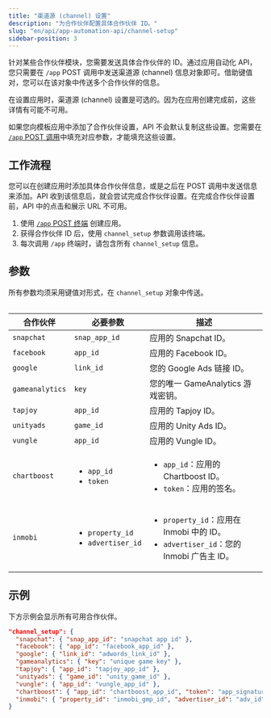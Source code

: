 ```yaml
---
title: "渠道源 (channel) 设置"
description: "为合作伙伴配置具体合作伙伴 ID。"
slug: "en/api/app-automation-api/channel-setup"
sidebar-position: 3
---
```

针对某些合作伙伴模块，您需要发送具体合作伙伴的 ID。通过应用自动化 API，您只需要在 `/app` POST 调用中发送渠道源 \(channel\) 信息对象即可。借助键值对，您可以在该对象中传送多个合作伙伴的信息。
<callout type="note"> 

在设置应用时，渠道源 \(channel\) 设置是可选的。因为在应用创建完成前，这些详情有可能不可用。
</Callout> 

如果您向模板应用中添加了合作伙伴设置，API 不会默认复制这些设置。您需要在 [`/app` POST 调用](/en/api/app-automation-api/app-endpoint#parameters)中填充对应参数，才能填充这些设置。

工作流程
----

您可以在创建应用时添加具体合作伙伴信息，或是之后在 POST 调用中发送信息来添加。API 收到该信息后，就会尝试完成合作伙伴设置。在完成合作伙伴设置前，API 中的点击和展示 URL 不可用。

1. 使用 [`/app` POST 终端](/en/api/app-automation-api/app-endpoint#parameters) 创建应用。
2. 获得合作伙伴 ID 后，使用 `channel_setup` 参数调用该终端。
3. 每次调用 `/app` 终端时，请包含所有 `channel_setup` 信息。

参数
---

<callout type="important"> 

所有参数均须采用键值对形式，在 `channel_setup` 对象中传送。
</Callout> <table> 

|      合作伙伴       |                          必要参数                           |                                             描述                                              |
|-----------------|---------------------------------------------------------|---------------------------------------------------------------------------------------------|
| `snapchat`      | `snap_app_id`                                           | 应用的 Snapchat ID。                                                                            |
| `facebook`      | `app_id`                                                | 应用的 Facebook ID。                                                                            |
| `google`        | `link_id`                                               | 您的 Google Ads 链接 ID。                                                                        |
| `gameanalytics` | `key`                                                   | 您的唯一 GameAnalytics 游戏密钥。                                                                    |
| `tapjoy`        | `app_id`                                                | 应用的 Tapjoy ID。                                                                              |
| `unityads`      | `game_id`                                               | 应用的 Unity Ads ID。                                                                           |
| `vungle`        | `app_id`                                                | 应用的 Vungle ID。                                                                              |
| `chartboost`    | <ul><li>`app_id`</li><li>`token`</li></ul>              | <ul><li>`app_id`：应用的 Chartboost ID。</li><li>`token`：应用的签名。</li></ul>                        |
| `inmobi`        | <ul><li>`property_id`</li><li>`advertiser_id`</li></ul> | <ul><li>`property_id`：应用在 Inmobi 中的 ID。</li><li>`advertiser_id`：您的 Inmobi 广告主 ID。</li></ul> |

</Table> 

示例
---

下方示例会显示所有可用合作伙伴。

```json
"channel_setup": {
  "snapchat": { "snap_app_id": "snapchat app id" },
  "facebook": { "app_id": "facebook_app_id" },
  "google": { "link_id": "adwords_link_id" },
  "gameanalytics": { "key": "unique game key" },
  "tapjoy": { "app_id": "tapjoy_app_id" },
  "unityads": { "game_id": "unity_game_id" },
  "vungle": { "app_id": "vungle_app_id" },
  "chartboost": { "app_id": "chartboost_app_id", "token": "app_signature" },
  "inmobi": { "property_id": "inmobi_gmp_id", "advertiser_id": "adv_id" }
}
```

